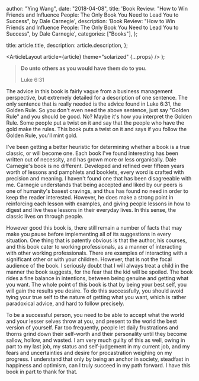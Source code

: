 
  author: "Ying Wang",
  date: "2018-04-08",
  title:
    'Book Review: "How to Win Friends and Influence People: The Only Book You Need to Lead You to Success", by Dale Carnegie',
  description:
    'Book Review: "How to Win Friends and Influence People: The Only Book You Need to Lead You to Success", by Dale Carnegie',
  categories: ["Books"],
};

  title: article.title,
  description: article.description,
};

  <ArticleLayout article={article} theme="solarized" {...props} />
);

> **Do unto others as you would have them do to you.**
>
> Luke 6:31

The advice in this book is fairly vague from a business management perspective, but extremely detailed for a description of one sentence. The only sentence that is really needed is the advice found in Luke 6:31, the Golden Rule. So you don't even need the above sentence, just say "Golden Rule" and you should be good. No? Maybe it's how you interpret the Golden Rule. Some people put a twist on it and say that the people who have the gold make the rules. This book puts a twist on it and says if you follow the Golden Rule, you'll mint gold.

I've been getting a better heuristic for determining whether a book is a true classic, or will become one. Each book I've found interesting has been written out of necessity, and has grown more or less organically. Dale Carnegie's book is no different. Developed and refined over fifteen years worth of lessons and pamphlets and booklets, every word is crafted with precision and meaning. I haven't found one that has been disagreeable with me. Carnegie understands that being accepted and liked by our peers is one of humanity's basest cravings, and thus has found no need in order to keep the reader interested. However, he does make a strong point in reinforcing each lesson with examples, and giving people lessons in how to digest and live these lessons in their everyday lives. In this sense, the classic lives on through people.

However good this book is, there still remain a number of facts that may make you pause before implementing all of its suggestions in every situation. One thing that is patently obvious is that the author, his courses, and this book cater to working professionals, as a manner of interacting with other working professionals. There are examples of interacting with a significant other or with your children. However, that is not the focal audience of the book. I seriously doubt that I will always treat a child in the manner the book suggests, for the fear that the kid will be spoiled. The book rides a fine balance in intentions, between being genuine and getting what you want. The whole point of this book is that by being your best self, you will gain the results you desire. To do this successfully, you should avoid tying your true self to the nature of getting what you want, which is rather paradoxical advice, and hard to follow precisely.

To be a successful person, you need to be able to accept what the world and your lesser selves throw at you, and present to the world the best version of yourself. Far too frequently, people let daily frustrations and thorns grind down their self-worth and their personality until they become sallow, hollow, and wasted. I am very much guilty of this as well, owing in part to my last job, my status and self-judgement in my current job, and my fears and uncertainties and desire for procastration weighing on my progress. I understand that only by being an anchor in society, steadfast in happiness and optimism, can I truly succeed in my path forward. I have this book in part to thank for that.
